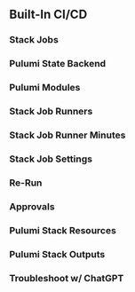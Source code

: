 ## Built-In CI/CD

### Stack Jobs

### Pulumi State Backend

### Pulumi Modules

### Stack Job Runners

### Stack Job Runner Minutes

### Stack Job Settings

### Re-Run

### Approvals

### Pulumi Stack Resources

### Pulumi Stack Outputs

### Troubleshoot w/ ChatGPT
